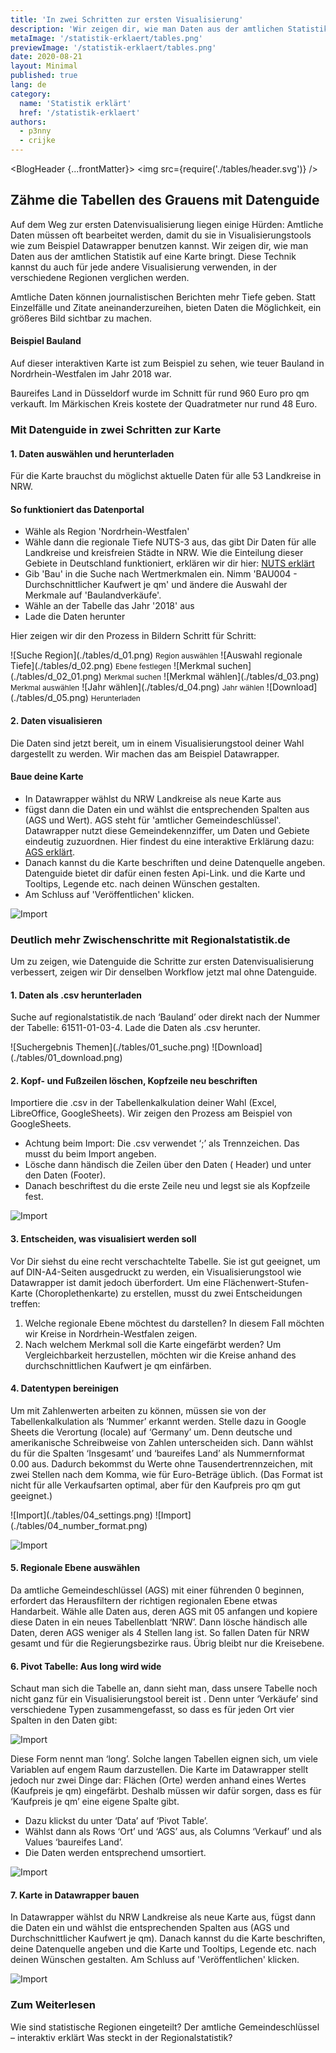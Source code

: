 ```yaml
---
title: 'In zwei Schritten zur ersten Visualisierung'
description: 'Wir zeigen dir, wie man Daten aus der amtlichen Statistik auf eine Karte bringt.'
metaImage: '/statistik-erklaert/tables.png'
previewImage: '/statistik-erklaert/tables.png'
date: 2020-08-21
layout: Minimal
published: true
lang: de
category:
  name: 'Statistik erklärt'
  href: '/statistik-erklaert'
authors:
  - p3nny
  - crijke
---
```



<BlogHeader {...frontMatter}>
  <img src={require('./tables/header.svg')} />
</BlogHeader>

<Container maxWidth="lg">
  <BodyText>

## Zähme die Tabellen des Grauens mit Datenguide

Auf dem Weg zur ersten Datenvisualisierung liegen einige Hürden: Amtliche Daten müssen oft bearbeitet werden, damit du sie in Visualisierungstools wie zum Beispiel Datawrapper benutzen kannst. Wir zeigen dir, wie man Daten aus der amtlichen Statistik auf eine Karte bringt. Diese Technik kannst du auch für jede andere Visualisierung verwenden, in der verschiedene Regionen verglichen werden.

Amtliche Daten können journalistischen Berichten mehr Tiefe geben. Statt Einzelfälle und Zitate aneinanderzureihen, bieten Daten die Möglichkeit, ein größeres Bild sichtbar zu machen.

<BodyTextAside>

#### Beispiel Bauland

Auf dieser interaktiven Karte ist zum Beispiel zu sehen, wie teuer Bauland in Nordrhein-Westfalen im Jahr 2018 war.

Baureifes Land in Düsseldorf wurde im Schnitt für rund 960 Euro pro qm verkauft. Im Märkischen Kreis kostete der Quadratmeter nur rund 48 Euro.

</BodyTextAside>

<DatawrapperChart
  alt="Alt-Text"
  title=""
  src="https://datawrapper.dwcdn.net/IJwst/4/"
/>

### Mit Datenguide in zwei Schritten zur Karte

#### 1. Daten auswählen und herunterladen

Für die Karte brauchst du möglichst aktuelle Daten für alle 53 Landkreise in NRW.

<BodyTextAside>

#### So funktioniert das Datenportal

- Wähle als Region 'Nordrhein-Westfalen'
- Wähle dann die regionale Tiefe NUTS-3 aus, das gibt Dir Daten für alle Landkreise und kreisfreien Städte in NRW. Wie die Einteilung dieser Gebiete in Deutschland funktioniert, erklären wir dir hier: [NUTS erklärt](statistik-erklaert/nuts)
- Gib 'Bau' in die Suche nach Wertmerkmalen ein. Nimm 'BAU004 - Durchschnittlicher Kaufwert je qm' und ändere die Auswahl der Merkmale auf 'Baulandverkäufe'.
- Wähle an der Tabelle das Jahr '2018' aus
- Lade die Daten herunter

</BodyTextAside>

Hier zeigen wir dir den Prozess in Bildern Schritt für Schritt:

<Grid container direction="row" justify="center" spacing={2}>
  <Grid item xs={12} sm={6}>
    ![Suche Region](./tables/d_01.png)
    <small>Region auswählen</small>
  </Grid>
  <Grid item xs={12} sm={6}>
    ![Auswahl regionale Tiefe](./tables/d_02.png)
    <small>Ebene festlegen</small>
  </Grid>
  <Grid item xs={12} sm={6}>
    ![Merkmal suchen](./tables/d_02_01.png)
    <small>Merkmal suchen</small>
  </Grid>
  <Grid item xs={12} sm={6}>
    ![Merkmal wählen](./tables/d_03.png)
    <small>Merkmal auswählen</small>
  </Grid>
  <Grid item xs={12} sm={6}>
    ![Jahr wählen](./tables/d_04.png)
    <small>Jahr wählen</small>
  </Grid>
  <Grid item xs={12} sm={6}>
    ![Download](./tables/d_05.png)
    <small>Herunterladen</small>
  </Grid>
</Grid>

#### 2. Daten visualisieren

Die Daten sind jetzt bereit, um in einem Visualisierungstool deiner Wahl dargestellt zu werden. Wir machen das am Beispiel Datawrapper.

<BodyTextAside>

#### Baue deine Karte

- In Datawrapper wählst du NRW Landkreise als neue Karte aus
- fügst dann die Daten ein und wählst die entsprechenden Spalten aus (AGS und Wert). AGS steht für 'amtlicher Gemeindeschlüssel'. Datawrapper nutzt diese Gemeindekennziffer, um Daten und Gebiete eindeutig zuzuordnen. Hier findest du eine interaktive Erklärung dazu: [AGS erklärt](/statistik-erklaert/ags).
- Danach kannst du die Karte beschriften und deine Datenquelle angeben. Datenguide bietet dir dafür einen festen Api-Link. und die Karte und Tooltips, Legende etc. nach deinen Wünschen gestalten.
- Am Schluss auf 'Veröffentlichen' klicken.

</BodyTextAside>

![Import](./tables/d_06.png)

### Deutlich mehr Zwischenschritte mit Regionalstatistik.de

Um zu zeigen, wie Datenguide die Schritte zur ersten Datenvisualisierung verbessert, zeigen wir Dir denselben Workflow jetzt mal ohne Datenguide.

#### 1. Daten als .csv herunterladen

Suche auf regionalstatistik.de nach ‘Bauland’ oder direkt nach der Nummer der Tabelle: 61511-01-03-4. Lade die Daten als .csv herunter.

<Grid container direction="row" justify="center" spacing={2}>
  <Grid item xs={12} sm={6}>
    ![Suchergebnis Themen](./tables/01_suche.png)
  </Grid>
  <Grid item xs={12} sm={6}>
    ![Download](./tables/01_download.png)
  </Grid>
</Grid>

#### 2. Kopf- und Fußzeilen löschen, Kopfzeile neu beschriften

Importiere die .csv in der Tabellenkalkulation deiner Wahl (Excel, LibreOffice, GoogleSheets). Wir zeigen den Prozess am Beispiel von GoogleSheets.

<BodyTextAside>

- Achtung beim Import: Die .csv verwendet ‘;’ als Trennzeichen. Das musst du
  beim Import angeben.
- Lösche dann händisch die Zeilen über den Daten ( Header)
  und unter den Daten (Footer).
- Danach beschriftest du die erste Zeile neu und
  legst sie als Kopfzeile fest.

</BodyTextAside>

![Import](./tables/02_header.png)

#### 3. Entscheiden, was visualisiert werden soll

Vor Dir siehst du eine recht verschachtelte Tabelle. Sie ist gut geeignet, um auf DIN-A4-Seiten ausgedruckt zu werden, ein Visualisierungstool wie Datawrapper ist damit jedoch überfordert. Um eine Flächenwert-Stufen-Karte (Choroplethenkarte) zu erstellen, musst du zwei Entscheidungen treffen:

1. Welche regionale Ebene möchtest du darstellen? In diesem Fall möchten wir Kreise in Nordrhein-Westfalen zeigen.
2. Nach welchem Merkmal soll die Karte eingefärbt werden? Um Vergleichbarkeit herzustellen, möchten wir die Kreise anhand des durchschnittlichen Kaufwert je qm einfärben.

#### 4. Datentypen bereinigen

Um mit Zahlenwerten arbeiten zu können, müssen sie von der Tabellenkalkulation als ‘Nummer’ erkannt werden. Stelle dazu in Google Sheets die Verortung (locale) auf ‘Germany’ um.
Denn deutsche und amerikanische Schreibweise von Zahlen unterscheiden sich.
Dann wählst du für die Spalten ‘Insgesamt’ und ‘baureifes Land’ als Nummernformat 0.00 aus. Dadurch bekommst du Werte ohne Tausendertrennzeichen, mit zwei Stellen nach dem Komma, wie für Euro-Beträge üblich. (Das Format ist nicht für alle Verkaufsarten optimal, aber für den Kaufpreis pro qm gut geeignet.)

<Grid container direction="row" justify="center" spacing={2}>
  <Grid item xs={12} sm={6}>
    ![Import](./tables/04_settings.png)
  </Grid>
  <Grid item xs={12} sm={6}>
    ![Import](./tables/04_number_format.png)
  </Grid>
</Grid>

![Import](./tables/04_number.png)

#### 5. Regionale Ebene auswählen

Da amtliche Gemeindeschlüssel (AGS) mit einer führenden 0 beginnen, erfordert das Herausfiltern der richtigen regionalen Ebene etwas Handarbeit. Wähle alle Daten aus, deren AGS mit 05 anfangen und kopiere diese Daten in ein neues Tabellenblatt ‘NRW’. Dann lösche händisch alle Daten, deren AGS weniger als 4 Stellen lang ist. So fallen Daten für NRW gesamt und für die Regierungsbezirke raus. Übrig bleibt nur die Kreisebene.

#### 6. Pivot Tabelle: Aus long wird wide

Schaut man sich die Tabelle an, dann sieht man, dass unsere Tabelle noch nicht ganz für ein Visualisierungstool bereit ist . Denn unter ‘Verkäufe’ sind verschiedene Typen zusammengefasst, so dass es für jeden Ort vier Spalten in den Daten gibt:

![Import](./tables/06_vor_pivot.png)

Diese Form nennt man ‘long’. Solche langen Tabellen eignen sich, um viele Variablen auf engem Raum darzustellen.
Die Karte im Datawrapper stellt jedoch nur zwei Dinge dar: Flächen (Orte) werden anhand eines Wertes (Kaufpreis je qm) eingefärbt. Deshalb müssen wir dafür sorgen, dass es für ‘Kaufpreis je qm’ eine eigene Spalte gibt.

<BodyTextAside>

- Dazu klickst du unter ‘Data’ auf ‘Pivot Table’.
- Wählst dann als Rows ‘Ort’ und ‘AGS’ aus, als Columns ‘Verkauf’ und als Values ‘baureifes Land’.
- Die Daten werden entsprechend umsortiert.

</BodyTextAside>

![Import](./tables/06_pivot.png)

#### 7. Karte in Datawrapper bauen

In Datawrapper wählst du NRW Landkreise als neue Karte aus, fügst dann die Daten ein und wählst die entsprechenden Spalten aus (AGS und Durchschnittlicher Kaufwert je qm).
Danach kannst du die Karte beschriften, deine Datenquelle angeben und die Karte und Tooltips, Legende etc. nach deinen Wünschen gestalten. Am Schluss auf 'Veröffentlichen' klicken.

![Import](./tables/07_datawrapper.png)

### Zum Weiterlesen

<ArrowLink href="/statistik-erklaert/nuts">
  Wie sind statistische Regionen eingeteilt?
</ArrowLink>
<ArrowLink href="/statistik-erklaert/ags">
  Der amtliche Gemeindeschlüssel – interaktiv erklärt
</ArrowLink>
<ArrowLink href="/statistik-erklaert/dimensions">
  Was steckt in der Regionalstatistik?
</ArrowLink>

</BodyText>
</Container>
